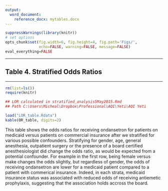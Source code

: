 ```yaml
---
output:
  word_document:
    reference_docx: mytables.docx
---
```



```r
suppressWarnings(library(knitr))
# set options
opts_chunk$set(fig.width=6, fig.height=4, fig.path='Figs/',
               echo=FALSE, warning=FALSE, message=FALSE)
eval_everything=FALSE
```

***
## Table 4. Stratified Odds Ratios 

---

```r
rm(list=ls())
require(knitr)

## LOR calculated in stratified_analysis5May2015.Rmd
## Path C:\Users\Micheal\Dropbox\Professional\AQI\Yeti\AQI Yeti

load("LOR_table.Rdata")
kable(OR_table, digits=2)
```

This table shows the odds ratios for receiving ondansetron for patients on medicaid versus patients on commercial insurance after we stratified for various possible confounders. Stratifying for gender, age, general anesthesia, outpatient surgery or the presence of a board certified anesthesiologist did change the odds ratio, as would be expected from a potential confounder. For example in the first row, being female versus make changes the odds slightly, but regardless of gender, the odds of receiving ondansetron are lower for a medicaid patient compared to a patient with commerical insurance.  Indeed, in each strata,  medicaid insurance status was associated with reduced odds of receiving antiemetic prophylaxis, suggesting that the association holds accross the board.
